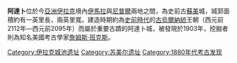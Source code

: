 {{unreferenced|time=2013-4-25}} 
'''阿達卜'''位於今[[亞洲|亞洲]][[伊拉克|伊拉克]]境內[[伊馬拉|伊馬拉]]與[[尼普爾|尼普爾]]兩地之間，為史前古[[蘇美|蘇美]]城，城郭面積約有一英里長，兩英里寬。建造時期約為[[史前時代|史前時代]]的[[古烏爾納統|古烏爾納統]]王朝（西元前2112年—西元前2095年）而屬於重要古蹟的阿達卜城，被發現於1903年，挖掘者則為知名美國考古學家[[詹姆斯·班克斯|詹姆斯·班克斯]]。

[[Category:伊拉克城池遗址|Category:伊拉克城池遗址]]
[[Category:苏美尔遗址|Category:苏美尔遗址]]
[[Category:1880年代考古发现|Category:1880年代考古发现]]
{{Asia-geo-stub}}